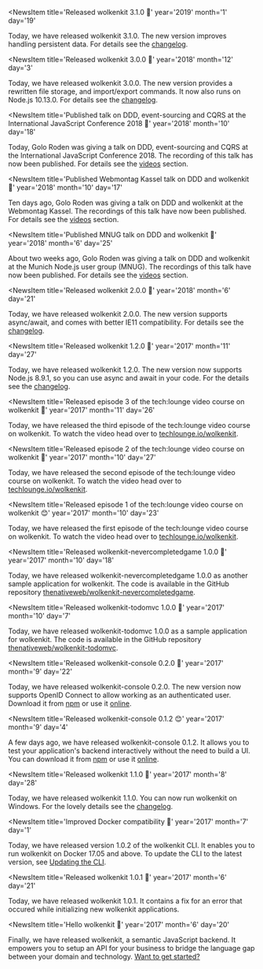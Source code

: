 
<NewsItem
  title='Released wolkenkit 3.1.0 🦄'
  year='2019'
  month='1'
  day='19'
>

  Today, we have released wolkenkit 3.1.0. The new version improves handling persistent
  data. For details see the [changelog](https://docs.wolkenkit.io/3.1.0/getting-started/updating-wolkenkit/changelog/).

</NewsItem>

<NewsItem
  title='Released wolkenkit 3.0.0 🦄'
  year='2018'
  month='12'
  day='3'
>

  Today, we have released wolkenkit 3.0.0. The new version provides a rewritten file
  storage, and import/export commands. It now also runs on Node.js 10.13.0. For details
  see the [changelog](https://docs.wolkenkit.io/3.0.0/getting-started/updating-wolkenkit/changelog/).

</NewsItem>

<NewsItem
  title='Published talk on DDD, event-sourcing and CQRS at the International JavaScript Conference 2018 🦄'
  year='2018'
  month='10'
  day='18'
>

  Today, Golo Roden was giving a talk on DDD, event-sourcing and CQRS at the International
  JavaScript Conference 2018. The recording of this talk has now been published. For
  details see the [videos](https://docs.wolkenkit.io/latest/media/online-resources/videos/) section.

</NewsItem>

<NewsItem
  title='Published Webmontag Kassel talk on DDD and wolkenkit 🎊'
  year='2018'
  month='10'
  day='17'
>

  Ten days ago, Golo Roden was giving a talk on DDD and wolkenkit at the Webmontag
  Kassel. The recordings of this talk have now been published. For details see the
  [videos](https://docs.wolkenkit.io/latest/media/online-resources/videos/) section.

</NewsItem>

<NewsItem
  title='Published MNUG talk on DDD and wolkenkit 🎉'
  year='2018'
  month='6'
  day='25'
>

  About two weeks ago, Golo Roden was giving a talk on DDD and wolkenkit at the
  Munich Node.js user group (MNUG). The recordings of this talk have now been published.
  For details see the [videos](https://docs.wolkenkit.io/latest/media/online-resources/videos/) section.

</NewsItem>

<NewsItem
  title='Released wolkenkit 2.0.0 🦄'
  year='2018'
  month='6'
  day='21'
>

  Today, we have released wolkenkit 2.0.0. The new version supports async/await,
  and comes with better IE11 compatibility. For details see
  the [changelog](https://docs.wolkenkit.io/2.0.0/getting-started/updating-wolkenkit/changelog/).

</NewsItem>

<NewsItem
  title='Released wolkenkit 1.2.0 🦄'
  year='2017'
  month='11'
  day='27'
>

  Today, we have released wolkenkit 1.2.0. The new version now supports Node.js 8.9.1,
  so you can use async and await in your code. For the details
  see the [changelog](https://docs.wolkenkit.io/1.2.0/getting-started/updating-wolkenkit/changelog/).

</NewsItem>

<NewsItem
  title='Released episode 3 of the tech:lounge video course on wolkenkit 🎊'
  year='2017'
  month='11'
  day='26'
>

  Today, we have released the third episode of the tech:lounge video course on wolkenkit.
  To watch the video head over to [techlounge.io/wolkenkit](https://www.techlounge.io/wolkenkit).

</NewsItem>

<NewsItem
  title='Released episode 2 of the tech:lounge video course on wolkenkit 🎉'
  year='2017'
  month='10'
  day='27'
>

  Today, we have released the second episode of the tech:lounge video course on wolkenkit.
  To watch the video head over to [techlounge.io/wolkenkit](https://www.techlounge.io/wolkenkit).

</NewsItem>

<NewsItem
  title='Released episode 1 of the tech:lounge video course on wolkenkit 😊'
  year='2017'
  month='10'
  day='23'
>

  Today, we have released the first episode of the tech:lounge video course on wolkenkit.
  To watch the video head over to [techlounge.io/wolkenkit](https://www.techlounge.io/wolkenkit).

</NewsItem>

<NewsItem
  title='Released wolkenkit-nevercompletedgame 1.0.0 🦄'
  year='2017'
  month='10'
  day='18'
>

  Today, we have released wolkenkit-nevercompletedgame 1.0.0 as another sample
  application for wolkenkit. The code is available in the GitHub
  repository [thenativeweb/wolkenkit-nevercompletedgame](https://github.com/thenativeweb/wolkenkit-nevercompletedgame).

</NewsItem>

<NewsItem
  title='Released wolkenkit-todomvc 1.0.0 🎊'
  year='2017'
  month='10'
  day='7'
>

  Today, we have released wolkenkit-todomvc 1.0.0 as a sample application for
  wolkenkit. The code is available in the GitHub
  repository [thenativeweb/wolkenkit-todomvc](https://github.com/thenativeweb/wolkenkit-todomvc).

</NewsItem>

<NewsItem
  title='Released wolkenkit-console 0.2.0 🎉'
  year='2017'
  month='9'
  day='22'
>

  Today, we have released wolkenkit-console 0.2.0. The new version now supports
  OpenID Connect to allow working as an authenticated user. Download
  it from [npm](https://www.npmjs.com/package/wolkenkit-console) or use
  it [online](https://console.wolkenkit.io/).

</NewsItem>

<NewsItem
  title='Released wolkenkit-console 0.1.2 😊'
  year='2017'
  month='9'
  day='4'
>

  A few days ago, we have released wolkenkit-console 0.1.2. It allows you to
  test your application's backend interactively without the need to build a UI.
  You can download it from [npm](https://www.npmjs.com/package/wolkenkit-console) or
  use it [online](https://console.wolkenkit.io/).

</NewsItem>

<NewsItem
  title='Released wolkenkit 1.1.0 🦄'
  year='2017'
  month='8'
  day='28'
>

  Today, we have released wolkenkit 1.1.0. You can now run wolkenkit on Windows.
  For the lovely details see the [changelog](https://docs.wolkenkit.io/1.1.0/getting-started/updating-wolkenkit/changelog/).

</NewsItem>

<NewsItem
  title='Improved Docker compatibility 🐳'
  year='2017'
  month='7'
  day='1'
>

  Today, we have released version 1.0.2 of the wolkenkit CLI. It enables you to
  run wolkenkit on Docker 17.05 and above. To update the CLI to the latest version,
  see [Updating the CLI](https://docs.wolkenkit.io/1.0.1/getting-started/updating-wolkenkit/updating-the-cli/).

</NewsItem>

<NewsItem
  title='Released wolkenkit 1.0.1 🎊'
  year='2017'
  month='6'
  day='21'
>

  Today, we have released wolkenkit 1.0.1. It contains a fix for an error that
  occured while initializing new wolkenkit applications.

</NewsItem>

<NewsItem
  title='Hello wolkenkit 🎉'
  year='2017'
  month='6'
  day='20'
>

  Finally, we have released wolkenkit, a semantic JavaScript backend. It empowers
  you to setup an API for your business to bridge the language gap between your
  domain and technology. [Want to get started?](https://docs.wolkenkit.io/1.0.0/getting-started/understanding-wolkenkit/why-wolkenkit/)

</NewsItem>

